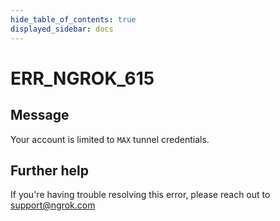 ```yaml
---
hide_table_of_contents: true
displayed_sidebar: docs
---
```



# ERR_NGROK_615

## Message

Your account is limited to `MAX` tunnel credentials.

<ErrorDetails error="err_ngrok_615" />

## Further help

If you're having trouble resolving this error, please reach out to [support@ngrok.com](mailto:support@ngrok.com?subject=Help%20with%20ERR_NGROK_615)
